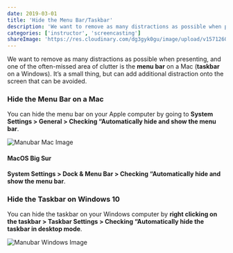 ```yaml
---
date: 2019-03-01
title: 'Hide the Menu Bar/Taskbar'
description: 'We want to remove as many distractions as possible when presenting, and one of the often-missed area of clutter is the menu bar.'
categories: ['instructor', 'screencasting']
shareImage: 'https://res.cloudinary.com/dg3gyk0gu/image/upload/v1571260698/og-image-assets/share_image_screencasting.png'
---
```


We want to remove as many distractions as possible when presenting, and one of the often-missed area of clutter is the **menu bar** on a Mac (**taskbar** on a Windows). It’s a small thing, but can add additional distraction onto the screen that can be avoided.

### Hide the Menu Bar on a Mac

You can hide the menu bar on your Apple computer by going to **System Settings > General > Checking “Automatically hide and show the menu bar**.

![Manubar Mac Image](./images/manubar-mac.png)

#### MacOS Big Sur
**System Settings > Dock & Menu Bar > Checking “Automatically hide and show the menu bar**.

### Hide the Taskbar on Windows 10

You can hide the taskbar on your Windows computer by **right clicking on the taskbar > Taskbar Settings > Checking “Automatically hide the taskbar in desktop mode**.

![Manubar Windows Image](./images/menubar-windows.png)

